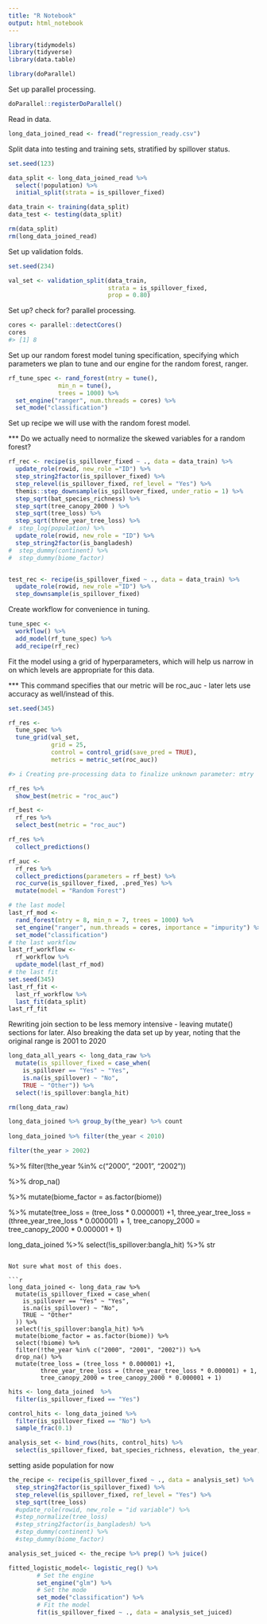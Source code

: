 ```yaml
---
title: "R Notebook"
output: html_notebook
---
```


```r
library(tidymodels)
library(tidyverse)
library(data.table)

library(doParallel)

```

Set up parallel processing.

```r

doParallel::registerDoParallel()

```

Read in data.

```r

long_data_joined_read <- fread("regression_ready.csv")

```
Split data into testing and training sets, stratified by spillover status.

```r

set.seed(123)

data_split <- long_data_joined_read %>% 
  select(!population) %>% 
  initial_split(strata = is_spillover_fixed)

data_train <- training(data_split)
data_test <- testing(data_split)

rm(data_split)
rm(long_data_joined_read)

```

Set up validation folds.

```r

set.seed(234)

val_set <- validation_split(data_train, 
                            strata = is_spillover_fixed, 
                            prop = 0.80)

```

Set up? check for? parallel processing.

```r
cores <- parallel::detectCores()
cores
#> [1] 8
```

Set up our random forest model tuning specification, specifying which parameters we plan to tune and our engine for the random forest, ranger.

```r

rf_tune_spec <- rand_forest(mtry = tune(), 
              min_n = tune(), 
              trees = 1000) %>% 
  set_engine("ranger", num.threads = cores) %>% 
  set_mode("classification")

```

Set up recipe we will use with the random forest model. 

*** Do we actually need to normalize the skewed variables for a random forest?

```r

rf_rec <- recipe(is_spillover_fixed ~ ., data = data_train) %>%
  update_role(rowid, new_role ="ID") %>%
  step_string2factor(is_spillover_fixed) %>%
  step_relevel(is_spillover_fixed, ref_level = "Yes") %>%
  themis::step_downsample(is_spillover_fixed, under_ratio = 1) %>%
  step_sqrt(bat_species_richness) %>%
  step_sqrt(tree_canopy_2000 ) %>%
  step_sqrt(tree_loss) %>%
  step_sqrt(three_year_tree_loss) %>%
#  step_log(population) %>%
  update_role(rowid, new_role = "ID") %>% 
  step_string2factor(is_bangladesh) 
#  step_dummy(continent) %>%
#  step_dummy(biome_factor) 


test_rec <- recipe(is_spillover_fixed ~ ., data = data_train) %>%
  update_role(rowid, new_role ="ID") %>%
  step_downsample(is_spillover_fixed)

```

Create workflow for convenience in tuning.

```r

tune_spec <- 
  workflow() %>% 
  add_model(rf_tune_spec) %>% 
  add_recipe(rf_rec)

```

Fit the model using a grid of hyperparameters, which will help us narrow in on which levels are appropriate for this data.

*** This command specifies that our metric will be roc_auc - later lets use accuracy as well/instead of this. 

```r

set.seed(345)

rf_res <- 
  tune_spec %>% 
  tune_grid(val_set,
            grid = 25,
            control = control_grid(save_pred = TRUE),
            metrics = metric_set(roc_auc))

#> i Creating pre-processing data to finalize unknown parameter: mtry
```



```r
rf_res %>% 
  show_best(metric = "roc_auc")
```


```r
rf_best <- 
  rf_res %>% 
  select_best(metric = "roc_auc")
```


```r
rf_res %>% 
  collect_predictions()
```


```r
rf_auc <- 
  rf_res %>% 
  collect_predictions(parameters = rf_best) %>% 
  roc_curve(is_spillover_fixed, .pred_Yes) %>% 
  mutate(model = "Random Forest")
```


```r
# the last model
last_rf_mod <- 
  rand_forest(mtry = 8, min_n = 7, trees = 1000) %>% 
  set_engine("ranger", num.threads = cores, importance = "impurity") %>% 
  set_mode("classification")
# the last workflow
last_rf_workflow <- 
  rf_workflow %>% 
  update_model(last_rf_mod)
# the last fit
set.seed(345)
last_rf_fit <- 
  last_rf_workflow %>% 
  last_fit(data_split)
last_rf_fit
```








Rewriting join section to be less memory intensive - leaving mutate() sections for later. Also breaking the data set up by year, noting that the original range is 2001 to 2020

```r

long_data_all_years <- long_data_raw %>% 
  mutate(is_spillover_fixed = case_when(
    is_spillover == "Yes" ~ "Yes",
    is.na(is_spillover) ~ "No",
    TRUE ~ "Other")) %>%
  select(!is_spillover:bangla_hit)

rm(long_data_raw)

long_data_joined %>% group_by(the_year) %>% count
  
long_data_joined %>% filter(the_year < 2010)

filter(the_year > 2002)

```
  %>%
  filter(!the_year %in% c("2000", "2001", "2002"))
 
 %>%
  drop_na() 

%>%
  mutate(biome_factor = as.factor(biome)) 
  
  %>%
  mutate(tree_loss = (tree_loss * 0.000001) +1,
         three_year_tree_loss = (three_year_tree_loss * 0.000001) + 1,
         tree_canopy_2000 = tree_canopy_2000 * 0.000001 + 1) 
  
  

long_data_joined %>% select(!is_spillover:bangla_hit) %>% str

```

Not sure what most of this does.

```r
long_data_joined <- long_data_raw %>%
  mutate(is_spillover_fixed = case_when(
    is_spillover == "Yes" ~ "Yes",
    is.na(is_spillover) ~ "No",
    TRUE ~ "Other"
  )) %>%
  select(!is_spillover:bangla_hit) %>%
  mutate(biome_factor = as.factor(biome)) %>%
  select(!biome) %>%
  filter(!the_year %in% c("2000", "2001", "2002")) %>%
  drop_na() %>%
  mutate(tree_loss = (tree_loss * 0.000001) +1,
         three_year_tree_loss = (three_year_tree_loss * 0.000001) + 1,
         tree_canopy_2000 = tree_canopy_2000 * 0.000001 + 1) 
```

```r
hits <- long_data_joined  %>%
  filter(is_spillover_fixed == "Yes")
```

```r
control_hits <- long_data_joined %>%
  filter(is_spillover_fixed == "No") %>%
  sample_frac(0.1)
```

```r
analysis_set <- bind_rows(hits, control_hits) %>%
  select(is_spillover_fixed, bat_species_richness, elevation, the_year, tmmn, tmmx, tree_loss, precip, evapo, is_bangladesh, continent)
```
setting aside population for now

```r
the_recipe <- recipe(is_spillover_fixed ~ ., data = analysis_set) %>%
  step_string2factor(is_spillover_fixed) %>%
  step_relevel(is_spillover_fixed, ref_level = "Yes") %>%
  step_sqrt(tree_loss)
  #update_role(rowid, new_role = "id variable") %>% 
  #step_normalize(tree_loss)
  #step_string2factor(is_bangladesh) %>%
  #step_dummy(continent) %>%
  #step_dummy(biome_factor) 
```

```r
analysis_set_juiced <- the_recipe %>% prep() %>% juice()
```
```r
fitted_logistic_model<- logistic_reg() %>%
        # Set the engine
        set_engine("glm") %>%
        # Set the mode
        set_mode("classification") %>%
        # Fit the model
        fit(is_spillover_fixed ~ ., data = analysis_set_juiced)
```
